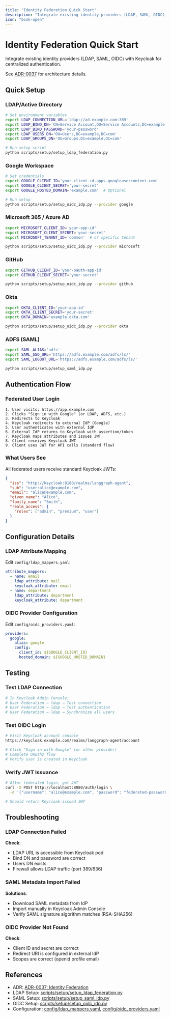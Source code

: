 ```yaml
---
title: "Identity Federation Quick Start"
description: "Integrate existing identity providers (LDAP, SAML, OIDC) with Keycloak for centralized authentication."
icon: "book-open"
---
```



# Identity Federation Quick Start

Integrate existing identity providers (LDAP, SAML, OIDC) with Keycloak for centralized authentication.

See [ADR-0037](/adr/0037-identity-federation.md) for architecture details.

## Quick Setup

### LDAP/Active Directory

```bash
# Set environment variables
export LDAP_CONNECTION_URL='ldap://ad.example.com:389'
export LDAP_BIND_DN='CN=Service Account,OU=Service Accounts,DC=example,DC=com'
export LDAP_BIND_PASSWORD='your-password'
export LDAP_USERS_DN='OU=Users,DC=example,DC=com'
export LDAP_GROUPS_DN='OU=Groups,DC=example,DC=com'

# Run setup script
python scripts/setup/setup_ldap_federation.py
```

### Google Workspace

```bash
# Set credentials
export GOOGLE_CLIENT_ID='your-client-id.apps.googleusercontent.com'
export GOOGLE_CLIENT_SECRET='your-secret'
export GOOGLE_HOSTED_DOMAIN='example.com'  # Optional

# Run setup
python scripts/setup/setup_oidc_idp.py --provider google
```

### Microsoft 365 / Azure AD

```bash
export MICROSOFT_CLIENT_ID='your-app-id'
export MICROSOFT_CLIENT_SECRET='your-secret'
export MICROSOFT_TENANT_ID='common'  # or specific tenant

python scripts/setup/setup_oidc_idp.py --provider microsoft
```

### GitHub

```bash
export GITHUB_CLIENT_ID='your-oauth-app-id'
export GITHUB_CLIENT_SECRET='your-secret'

python scripts/setup/setup_oidc_idp.py --provider github
```

### Okta

```bash
export OKTA_CLIENT_ID='your-app-id'
export OKTA_CLIENT_SECRET='your-secret'
export OKTA_DOMAIN='example.okta.com'

python scripts/setup/setup_oidc_idp.py --provider okta
```

### ADFS (SAML)

```bash
export SAML_ALIAS='adfs'
export SAML_SSO_URL='https://adfs.example.com/adfs/ls/'
export SAML_LOGOUT_URL='https://adfs.example.com/adfs/ls/'

python scripts/setup/setup_saml_idp.py
```

## Authentication Flow

### Federated User Login

```
1. User visits: https://app.example.com
2. Clicks "Sign in with Google" (or LDAP, ADFS, etc.)
3. Redirects to Keycloak
4. Keycloak redirects to external IdP (Google)
5. User authenticates with external IdP
6. External IdP returns to Keycloak with assertion/token
7. Keycloak maps attributes and issues JWT
8. Client receives Keycloak JWT
9. Client uses JWT for API calls (standard flow)
```

### What Users See

All federated users receive standard Keycloak JWTs:

```json
{
  "iss": "http://keycloak:8180/realms/langgraph-agent",
  "sub": "user:alice@example.com",
  "email": "alice@example.com",
  "given_name": "Alice",
  "family_name": "Smith",
  "realm_access": {
    "roles": ["admin", "premium", "user"]
  }
}
```

## Configuration Details

### LDAP Attribute Mapping

Edit `config/ldap_mappers.yaml`:

```yaml
attribute_mappers:
  - name: email
    ldap_attribute: mail
    keycloak_attribute: email
  - name: department
    ldap_attribute: department
    keycloak_attribute: department
```

### OIDC Provider Configuration

Edit `config/oidc_providers.yaml`:

```yaml
providers:
  google:
    alias: google
    config:
      client_id: ${GOOGLE_CLIENT_ID}
      hosted_domain: ${GOOGLE_HOSTED_DOMAIN}
```

## Testing

### Test LDAP Connection

```bash
# In Keycloak Admin Console:
# User Federation → ldap → Test connection
# User Federation → ldap → Test authentication
# User Federation → ldap → Synchronize all users
```

### Test OIDC Login

```bash
# Visit Keycloak account console
https://keycloak.example.com/realms/langgraph-agent/account

# Click "Sign in with Google" (or other provider)
# Complete OAuth2 flow
# Verify user is created in Keycloak
```

### Verify JWT Issuance

```bash
# After federated login, get JWT
curl -X POST http://localhost:8080/auth/login \
  -d '{"username": "alice@example.com", "password": "federated-password"}'

# Should return Keycloak-issued JWT
```

## Troubleshooting

### LDAP Connection Failed

**Check**:
- LDAP URL is accessible from Keycloak pod
- Bind DN and password are correct
- Users DN exists
- Firewall allows LDAP traffic (port 389/636)

### SAML Metadata Import Failed

**Solutions**:
- Download SAML metadata from IdP
- Import manually in Keycloak Admin Console
- Verify SAML signature algorithm matches (RSA-SHA256)

### OIDC Provider Not Found

**Check**:
- Client ID and secret are correct
- Redirect URI is configured in external IdP
- Scopes are correct (openid profile email)

## References

- ADR: [ADR-0037: Identity Federation](/adr/0037-identity-federation.md)
- LDAP Setup: [scripts/setup/setup_ldap_federation.py](/scripts/setup/setup_ldap_federation.py)
- SAML Setup: [scripts/setup/setup_saml_idp.py](/scripts/setup/setup_saml_idp.py)
- OIDC Setup: [scripts/setup/setup_oidc_idp.py](/scripts/setup/setup_oidc_idp.py)
- Configuration: [config/ldap_mappers.yaml](/config/ldap_mappers.yaml), [config/oidc_providers.yaml](/config/oidc_providers.yaml)
